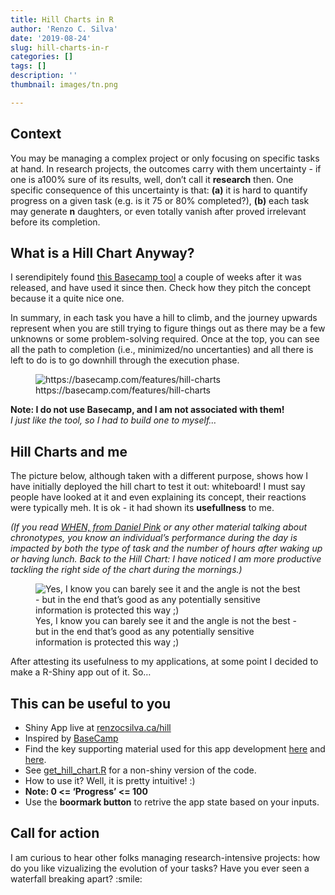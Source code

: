```yaml
---
title: Hill Charts in R
author: 'Renzo C. Silva'
date: '2019-08-24'
slug: hill-charts-in-r
categories: []
tags: []
description: ''
thumbnail: images/tn.png

---
```


## Context 

You may be managing a complex project or only focusing on specific tasks at hand. In research projects, the outcomes carry with them uncertainty - if one is a100% sure of its results, well, don't call it **research** then. One specific consequence of this uncertainty is that: **(a)** it is hard to quantify progress on a given task (e.g. is it 75 or 80% completed?), **(b)** each task may generate **n** daughters, or even totally vanish after proved irrelevant before its completion.


## What is a Hill Chart Anyway?

I serendipitely found [this Basecamp tool](https://basecamp.com/features/hill-charts) a couple of weeks after it was released, and have used it since then. Check how they pitch the concept because it a quite nice one. 

In summary, in each task you have a hill to climb, and the journey upwards represent when you are still trying to figure things out as there may be a few unknowns or some problem-solving required. Once at the top, you can see all the path to completion (i.e., minimized/no uncertanties) and all there is left to do is to go downhill through the execution phase. 

![https://basecamp.com/features/hill-charts](https://basecamp.com/assets/3/hill-charts/uncertainty-certainty-f96f8f64b6e822d64b0055708f7b708e3bf24b98a9dbadb6f486f6e4aedf2dc5.svg)

**Note: I do not use Basecamp, and I am not associated with them!**  
*I just like the tool, so I had to build one to myself...*


## Hill Charts and me

The picture below, although taken with a different purpose, shows how I have initially deployed the hill chart to test it out: whiteboard! I must say people have looked at it and even explaining its concept, their reactions were typically meh. It is ok - it had shown its **usefullness** to me. 

*(If you read [WHEN, from Daniel Pink](https://www.amazon.com/When-Scientific-Secrets-Perfect-Timing/dp/0735210624) or any other material talking about chronotypes, you know an individual's performance during the day is impacted by both the type of task and the number of hours after waking up or having lunch. Back to the Hill Chart: I have noticed I am more productive tackling the right side of the chart during the mornings.)*

![Yes, I know you can barely see it and the angle is not the best - but in the end that's good as any potentially sensitive information is protected this way ;)](/post/2019-08-22-hill-charts-in-r.en_files/hill_chart_action.jpg)

After attesting its usefulness to my applications, at some point I decided to make a R-Shiny app out of it. So...


## This can be useful to you

- Shiny App live at [renzocsilva.ca/hill](https://renzocsilva.ca/hill)  
- Inspired by [BaseCamp](https://basecamp.com/features/hill-charts)  
- Find the key supporting material used for this app development [here](https://shiny.rstudio.com/articles/bookmarking-state.html) and [here](https://groups.google.com/forum/#!topic/shiny-discuss/FeqU0AoTpz0).  
- See [get_hill_chart.R](https://github.com/renzocsilva/hill_chart/blob/master/get_hill_chart.R) for a non-shiny version of the code.   
- How to use it? Well, it is pretty intuitive! :) 
- **Note: 0 <= 'Progress' <= 100**  
- Use the **boormark button** to retrive the app state based on your inputs.

## Call for action

I am curious to hear other folks managing research-intensive projects: how do you like vizualizing the evolution of your tasks? Have you ever seen a waterfall breaking apart? :smile:

